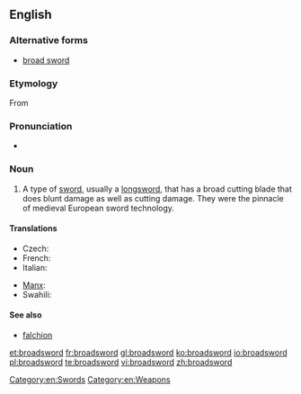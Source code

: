 ==English==

===Alternative forms===
* [[broad sword]]
===Etymology===
From {{compound|broad|sword}}

===Pronunciation===
* {{X-SAMPA|/'brO:dsO:(r)d/}}

===Noun===
{{en-noun}}

# A type of [[sword]], usually a [[longsword]], that has a broad cutting blade that does blunt damage as well as cutting damage.  They were the pinnacle of medieval European sword technology.

====Translations====
{{trans-top|a longsword with a broad cutting blade}}
* Czech: {{t|cs|široký meč|m}}
* French: {{t|fr|estramaçon|m}}
* Italian: {{t|it|spadone|m}}
{{trans-mid}}
* [[Manx]]: {{t|gv|cliwe daa laue|m}}
* Swahili: {{t|sw|upanga mpana}}
{{trans-bottom}}

====See also====
* [[falchion]]

[[Category:en:Swords]]
[[Category:en:Weapons]]

[[et:broadsword]]
[[fr:broadsword]]
[[gl:broadsword]]
[[ko:broadsword]]
[[io:broadsword]]
[[pl:broadsword]]
[[te:broadsword]]
[[vi:broadsword]]
[[zh:broadsword]]